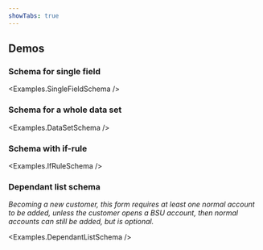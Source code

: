 ```yaml
---
showTabs: true
---
```



## Demos

### Schema for single field

<Examples.SingleFieldSchema />

### Schema for a whole data set

<Examples.DataSetSchema />

### Schema with if-rule

<Examples.IfRuleSchema />

### Dependant list schema

<em>
  Becoming a new customer, this form requires at least one normal account
  to be added, unless the customer opens a BSU account, then normal
  accounts can still be added, but is optional.
</em>

<Examples.DependantListSchema />

